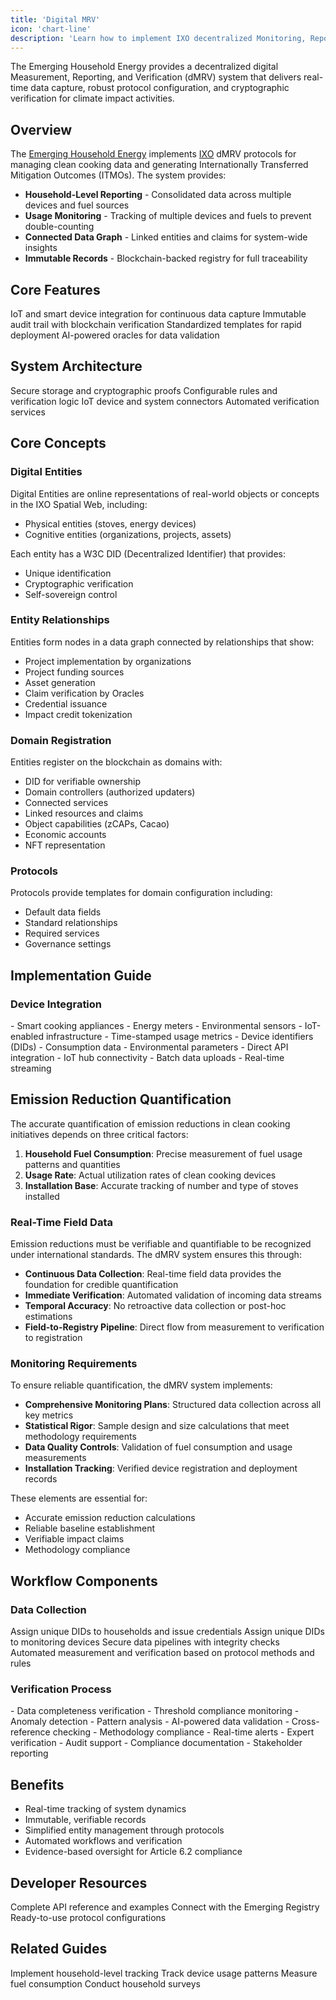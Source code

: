 ```yaml
---
title: 'Digital MRV'
icon: 'chart-line'
description: 'Learn how to implement IXO decentralized Monitoring, Reporting and Verification (dMRV) for clean cooking mitigation activities and ITMO generation'
---
```


<Tip>
  The Emerging Household Energy provides a decentralized digital Measurement, Reporting, and Verification (dMRV) system that delivers real-time data capture, robust protocol configuration, and cryptographic verification for climate impact activities.
</Tip>

## Overview

The [Emerging Household Energy](https://emerging.eco) implements [IXO](https://ixo.world) dMRV protocols for managing clean cooking data and generating Internationally Transferred Mitigation Outcomes (ITMOs). The system provides:

- **Household-Level Reporting** - Consolidated data across multiple devices and fuel sources
- **Usage Monitoring** - Tracking of multiple devices and fuels to prevent double-counting
- **Connected Data Graph** - Linked entities and claims for system-wide insights  
- **Immutable Records** - Blockchain-backed registry for full traceability

## Core Features

<CardGroup>
  <Card title="Real-Time Measurement" icon="clock">
    IoT and smart device integration for continuous data capture
  </Card>
  <Card title="Cryptographic Trust" icon="shield-check">
    Immutable audit trail with blockchain verification
  </Card>
  <Card title="Protocol-Based" icon="scroll">
    Standardized templates for rapid deployment
  </Card>
  <Card title="Automated Verification" icon="brain">
    AI-powered oracles for data validation
  </Card>
</CardGroup>

## System Architecture

<CardGroup>
  <Card title="Data Layer" icon="database">
    Secure storage and cryptographic proofs
  </Card>
  <Card title="Protocol Layer" icon="layer-group">
    Configurable rules and verification logic
  </Card>
  <Card title="Integration Layer" icon="plug">
    IoT device and system connectors
  </Card>
  <Card title="Oracle Layer" icon="eye">
    Automated verification services
  </Card>
</CardGroup>

## Core Concepts

### Digital Entities

Digital Entities are online representations of real-world objects or concepts in the IXO Spatial Web, including:

- Physical entities (stoves, energy devices)
- Cognitive entities (organizations, projects, assets)

Each entity has a W3C DID (Decentralized Identifier) that provides:
- Unique identification
- Cryptographic verification
- Self-sovereign control

### Entity Relationships

Entities form nodes in a data graph connected by relationships that show:

- Project implementation by organizations
- Project funding sources
- Asset generation
- Claim verification by Oracles
- Credential issuance
- Impact credit tokenization

### Domain Registration

Entities register on the blockchain as domains with:

- DID for verifiable ownership
- Domain controllers (authorized updaters)
- Connected services
- Linked resources and claims
- Object capabilities (zCAPs, Cacao)
- Economic accounts
- NFT representation

### Protocols

Protocols provide templates for domain configuration including:

- Default data fields
- Standard relationships
- Required services
- Governance settings

## Implementation Guide

### Device Integration

<AccordionGroup>
  <Accordion title="Supported Devices">
    - Smart cooking appliances
    - Energy meters
    - Environmental sensors
    - IoT-enabled infrastructure
  </Accordion>
  <Accordion title="Data Requirements">
    - Time-stamped usage metrics
    - Device identifiers (DIDs)
    - Consumption data
    - Environmental parameters
  </Accordion>
  <Accordion title="Connection Methods">
    - Direct API integration
    - IoT hub connectivity
    - Batch data uploads
    - Real-time streaming
  </Accordion>
</AccordionGroup>

## Emission Reduction Quantification

The accurate quantification of emission reductions in clean cooking initiatives depends on three critical factors:

1. **Household Fuel Consumption**: Precise measurement of fuel usage patterns and quantities
2. **Usage Rate**: Actual utilization rates of clean cooking devices
3. **Installation Base**: Accurate tracking of number and type of stoves installed

### Real-Time Field Data

Emission reductions must be verifiable and quantifiable to be recognized under international standards. The dMRV system ensures this through:

- **Continuous Data Collection**: Real-time field data provides the foundation for credible quantification
- **Immediate Verification**: Automated validation of incoming data streams
- **Temporal Accuracy**: No retroactive data collection or post-hoc estimations
- **Field-to-Registry Pipeline**: Direct flow from measurement to verification to registration

### Monitoring Requirements

To ensure reliable quantification, the dMRV system implements:

- **Comprehensive Monitoring Plans**: Structured data collection across all key metrics
- **Statistical Rigor**: Sample design and size calculations that meet methodology requirements
- **Data Quality Controls**: Validation of fuel consumption and usage measurements
- **Installation Tracking**: Verified device registration and deployment records

These elements are essential for:
- Accurate emission reduction calculations
- Reliable baseline establishment
- Verifiable impact claims
- Methodology compliance

## Workflow Components

### Data Collection
<CardGroup>
  <Card title="Household Registration" icon="house">
    Assign unique DIDs to households and issue credentials
  </Card>
  <Card title="Device Registration" icon="id-card">
    Assign unique DIDs to monitoring devices
  </Card>
  <Card title="Data Ingestion" icon="database">
    Secure data pipelines with integrity checks
  </Card>
  <Card title="Claim Verification" icon="check-double">
    Automated measurement and verification based on protocol methods and rules
  </Card>
</CardGroup>

### Verification Process
<AccordionGroup>
  <Accordion title="Automated Checks">
    - Data completeness verification
    - Threshold compliance monitoring
    - Anomaly detection
    - Pattern analysis
  </Accordion>
  <Accordion title="Oracle Services">
    - AI-powered data validation
    - Cross-reference checking
    - Methodology compliance
    - Real-time alerts
  </Accordion>
  <Accordion title="Manual Reviews">
    - Expert verification
    - Audit support
    - Compliance documentation
    - Stakeholder reporting
  </Accordion>
</AccordionGroup>

## Benefits

- Real-time tracking of system dynamics
- Immutable, verifiable records
- Simplified entity management through protocols
- Automated workflows and verification
- Evidence-based oversight for Article 6.2 compliance

## Developer Resources

<CardGroup>
  <Card title="API Documentation" icon="code" href="/api-docs/emerging-api/emerging-api">
    Complete API reference and examples
  </Card>
  <Card title="Registry Integration" icon="book" href="/platforms/Emerging/registry">
    Connect with the Emerging Registry
  </Card>
  <Card title="Protocol Templates" icon="puzzle-piece" href="/articles/ixo-protocols">
    Ready-to-use protocol configurations
  </Card>
</CardGroup>

## Related Guides

<CardGroup>
  <Card title="Household Monitoring" icon="house" href="/platforms/Emerging/household-monitoring">
    Implement household-level tracking
  </Card>
  <Card title="Stove Use Monitoring" icon="temperature-three-quarters" href="/platforms/Emerging/stove-use-monitoring">
    Track device usage patterns
  </Card>
  <Card title="Kitchen Performance Tests" icon="flask" href="/platforms/Emerging/kpt">
    Measure fuel consumption
  </Card>
  <Card title="Qualitative Surveys" icon="clipboard-list-check" href="/platforms/Emerging/qualitative-surveys">
    Conduct household surveys
  </Card>
</CardGroup>